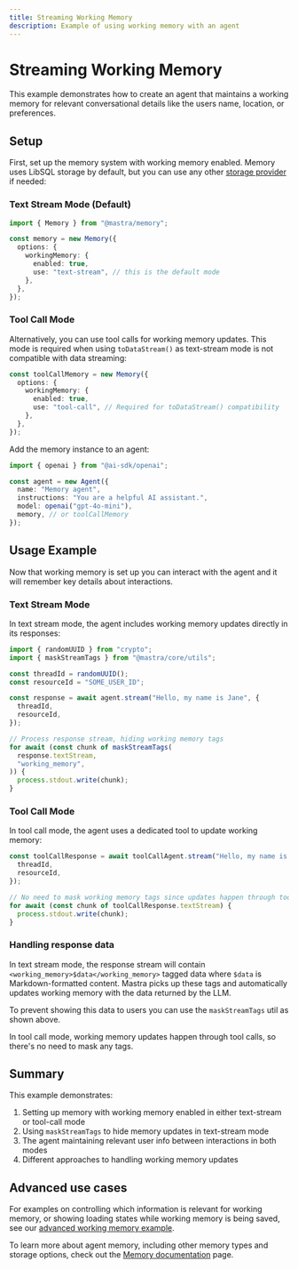 ```yaml
---
title: Streaming Working Memory
description: Example of using working memory with an agent
---
```


# Streaming Working Memory

This example demonstrates how to create an agent that maintains a working memory for relevant conversational details like the users name, location, or preferences.

## Setup

First, set up the memory system with working memory enabled. Memory uses LibSQL storage by default, but you can use any other [storage provider](/docs/agents/agent-memory#storage-options) if needed:

### Text Stream Mode (Default)

```typescript
import { Memory } from "@mastra/memory";

const memory = new Memory({
  options: {
    workingMemory: {
      enabled: true,
      use: "text-stream", // this is the default mode
    },
  },
});
```

### Tool Call Mode

Alternatively, you can use tool calls for working memory updates. This mode is required when using `toDataStream()` as text-stream mode is not compatible with data streaming:

```typescript
const toolCallMemory = new Memory({
  options: {
    workingMemory: {
      enabled: true,
      use: "tool-call", // Required for toDataStream() compatibility
    },
  },
});
```

Add the memory instance to an agent:

```typescript
import { openai } from "@ai-sdk/openai";

const agent = new Agent({
  name: "Memory agent",
  instructions: "You are a helpful AI assistant.",
  model: openai("gpt-4o-mini"),
  memory, // or toolCallMemory
});
```

## Usage Example

Now that working memory is set up you can interact with the agent and it will remember key details about interactions.

### Text Stream Mode

In text stream mode, the agent includes working memory updates directly in its responses:

```typescript
import { randomUUID } from "crypto";
import { maskStreamTags } from "@mastra/core/utils";

const threadId = randomUUID();
const resourceId = "SOME_USER_ID";

const response = await agent.stream("Hello, my name is Jane", {
  threadId,
  resourceId,
});

// Process response stream, hiding working memory tags
for await (const chunk of maskStreamTags(
  response.textStream,
  "working_memory",
)) {
  process.stdout.write(chunk);
}
```

### Tool Call Mode

In tool call mode, the agent uses a dedicated tool to update working memory:

```typescript
const toolCallResponse = await toolCallAgent.stream("Hello, my name is Jane", {
  threadId,
  resourceId,
});

// No need to mask working memory tags since updates happen through tool calls
for await (const chunk of toolCallResponse.textStream) {
  process.stdout.write(chunk);
}
```

### Handling response data

In text stream mode, the response stream will contain `<working_memory>$data</working_memory>` tagged data where `$data` is Markdown-formatted content.
Mastra picks up these tags and automatically updates working memory with the data returned by the LLM.

To prevent showing this data to users you can use the `maskStreamTags` util as shown above.

In tool call mode, working memory updates happen through tool calls, so there's no need to mask any tags.

## Summary

This example demonstrates:

1. Setting up memory with working memory enabled in either text-stream or tool-call mode
2. Using `maskStreamTags` to hide memory updates in text-stream mode
3. The agent maintaining relevant user info between interactions in both modes
4. Different approaches to handling working memory updates

## Advanced use cases

For examples on controlling which information is relevant for working memory, or showing loading states while working memory is being saved, see our [advanced working memory example](/examples/memory/streaming-working-memory-advanced).

To learn more about agent memory, including other memory types and storage options, check out the [Memory documentation](/docs/agents/agent-memory) page.
